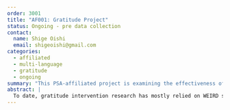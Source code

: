 ```yaml
---
order: 3001
title: "AF001: Gratitude Project"
status: Ongoing - pre data collection
contact: 
  name: Shige Oishi
  email: shigeoishi@gmail.com
categories:
  - affiliated
  - multi-language
  - gratitude
  - ongoing
summary: "This PSA-affiliated project is examining the effectiveness of standard and localized gratitude interventions in improving subjective well-being."
abstract: |
  To date, gratitude intervention research has mostly relied on WEIRD samples (i.e., people from Western, Educated, Industrialized, Rich, and Democratic societies). This has severely limited our understanding of both the function and potential benefits of gratitude. With funding from the John Templeton Foundation and in collaboration with the Psychological Science Accelerator consortium, we are seeking potential collaborators for a cross-cultural (~50 countries) examination of online, 30-minute, single-session gratitude interventions on subjective well-being. This will include both (1) standardized gratitude interventions traditionally developed and validated in WEIRD samples, and (2) localized (e.g., culturally tailored) gratitude interventions that collaborators might design if they so choose.
---
```

